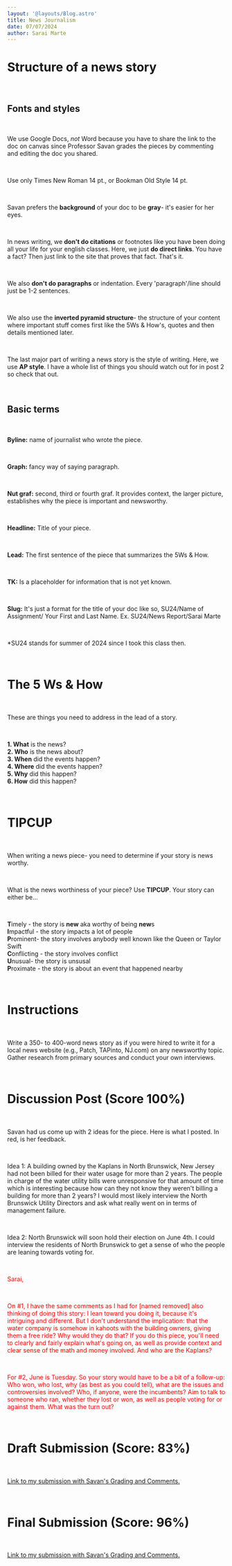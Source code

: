 ```yaml
---
layout: '@layouts/Blog.astro'
title: News Journalism
date: 07/07/2024
author: Sarai Marte
---
```


# Structure of a news story 

&nbsp;&nbsp;&nbsp;&nbsp;

## Fonts and styles

&nbsp;&nbsp;&nbsp;&nbsp;

We use Google Docs, *not* Word because you have to share the link to the doc on canvas since Professor Savan grades the pieces by commenting and editing the doc you shared.

&nbsp;&nbsp;&nbsp;&nbsp;

Use only Times New Roman 14 pt., or Bookman Old Style 14 pt. 

&nbsp;&nbsp;&nbsp;&nbsp;

Savan prefers the **background** of your doc to be **gray**- it's easier for her eyes. 

&nbsp;&nbsp;&nbsp;&nbsp;

In news writing, we **don't do citations** or footnotes like you have been doing all your life for your english classes. Here, we just **do direct links**. You have a fact? Then just link to the site that proves that fact. That's it.  

&nbsp;&nbsp;&nbsp;&nbsp;

We also **don't do paragraphs** or indentation. Every 'paragraph'/line should just be 1-2 sentences. 

&nbsp;&nbsp;&nbsp;&nbsp;

We also use the **inverted pyramid structure**- the structure of your content where important stuff comes first like the 5Ws & How's, quotes and then details mentioned later. 

&nbsp;&nbsp;&nbsp;&nbsp;

The last major part of writing a news story is the style of writing. Here, we use **AP style**. I have a whole list of things you should watch out for in post 2 so check that out.  

&nbsp;&nbsp;&nbsp;&nbsp;

## Basic terms

&nbsp;&nbsp;&nbsp;&nbsp;

**Byline:** name of journalist who wrote the piece.

&nbsp;&nbsp;&nbsp;&nbsp;

**Graph:** fancy way of saying paragraph.

&nbsp;&nbsp;&nbsp;&nbsp;

**Nut graf:** second, third or fourth graf. It provides context, the larger picture, establishes why the piece is important and newsworthy.  

&nbsp;&nbsp;&nbsp;&nbsp;

**Headline:** Title of your piece.

&nbsp;&nbsp;&nbsp;&nbsp;

**Lead:** The first sentence of the piece that summarizes the 5Ws & How. 

&nbsp;&nbsp;&nbsp;&nbsp;

**TK:** Is a placeholder for information that is not yet known. 

&nbsp;&nbsp;&nbsp;&nbsp;

**Slug:** It's just a format for the title of your doc like so, SU24/Name of Assignment/ Your First and Last Name. Ex. SU24/News Report/Sarai Marte

&nbsp;&nbsp;&nbsp;&nbsp;

*SU24 stands for summer of 2024 since I took this class then. 

&nbsp;&nbsp;&nbsp;&nbsp;

# The 5 Ws & How

&nbsp;&nbsp;&nbsp;&nbsp;

These are things you need to address in the lead of a story. 

&nbsp;&nbsp;&nbsp;&nbsp;

**1. What** is the news?  
**2. Who** is the news about?  
**3. When** did the events happen?  
**4. Where** did the events happen?  
**5. Why** did this happen?  
**6. How** did this happen?  

&nbsp;&nbsp;&nbsp;&nbsp;

# TIPCUP

&nbsp;&nbsp;&nbsp;&nbsp;

When writing a news piece- you need to determine if your story is news worthy.

&nbsp;&nbsp;&nbsp;&nbsp;

What is the news worthiness of your piece? Use **TIPCUP**. Your story can either be...

&nbsp;&nbsp;&nbsp;&nbsp;

**T**imely - the story is **new** aka worthy of being **new**s  
**I**mpactful - the story impacts a lot of people    
**P**rominent- the story involves anybody well known like the Queen or Taylor Swift   
**C**onflicting - the story involves conflict    
**U**nusual- the story is unsusal     
**P**roximate - the story is about an event that happened nearby      

&nbsp;&nbsp;&nbsp;&nbsp;

# Instructions 

&nbsp;&nbsp;&nbsp;&nbsp;

Write a 350- to 400-word news story as if you were hired to write it for a local news website (e.g., Patch, TAPinto, NJ.com) on any newsworthy topic. Gather research from primary sources and conduct your own interviews.

&nbsp;&nbsp;&nbsp;&nbsp;

# Discussion Post (Score 100%)

&nbsp;&nbsp;&nbsp;&nbsp;

Savan had us come up with 2 ideas for the piece. Here is what I posted. In red, is her feedback. 

&nbsp;&nbsp;&nbsp;&nbsp;

Idea 1: A building owned by the Kaplans in North Brunswick, New Jersey had not been billed for their water usage for more than 2 years. The people in charge of the water utility bills were unresponsive for that amount of time which is interesting because how can they not know they weren't billing a building for more than 2 years? I would most likely interview the North Brunswick Utility Directors and ask what really went on in terms of management failure.

&nbsp;&nbsp;&nbsp;&nbsp;

Idea 2: North Brunswick will soon hold their election on June 4th. I could interview the residents of North Brunswick to get a sense of who the people are leaning towards voting for.

&nbsp;&nbsp;&nbsp;&nbsp;

<span style = "color:red;">

Sarai,

&nbsp;&nbsp;&nbsp;&nbsp;

On #1, I have the same comments as I had for [named removed] also thinking of doing this story: I lean toward you doing it, because it's intriguing and different. But I don't understand the implication: that the water company is somehow in kahoots with the building owners, giving them a free ride? Why would they do that? If you do this piece, you'll need to clearly and fairly explain what's going on, as well as provide context and clear sense of the math and money involved. And who are the Kaplans? 

&nbsp;&nbsp;&nbsp;&nbsp;

For #2, June is Tuesday. So your story would have to be a bit of a follow-up: Who won, who lost, why (as best as you could tell), what are the issues and controversies involved? Who, if anyone, were the incumbents? Aim to talk to someone who ran, whether they lost or won, as well as people voting for or against them. What was the turn out? 

</span>

&nbsp;&nbsp;&nbsp;&nbsp;

# Draft Submission (Score: 83%)

&nbsp;&nbsp;&nbsp;&nbsp;

<a href = "https://docs.google.com/document/d/1jU0QZo5BXmzEg9T-QjqMcVPl5rRKD0IdpYOYkx8-krQ/edit?usp=sharing"> Link to my submission with Savan's Grading and Comments.</a>

&nbsp;&nbsp;&nbsp;&nbsp;

# Final Submission (Score: 96%)

&nbsp;&nbsp;&nbsp;&nbsp;

<a href = "https://docs.google.com/document/d/1dUP856TVnQYAs3m0AOqHmuu0gWzj-3ESi3HDHPKI2sE/edit?usp=sharing"> Link to my submission with Savan's Grading and Comments.</a>
